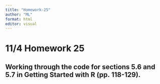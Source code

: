 ```yaml
---
title: "Homework-25"
author: "ML"
format: html
editor: visual
---
```


# 11/4 Homework 25

## Working through the code for sections 5.6 and 5.7 in Getting Started with R (pp. 118-129).
